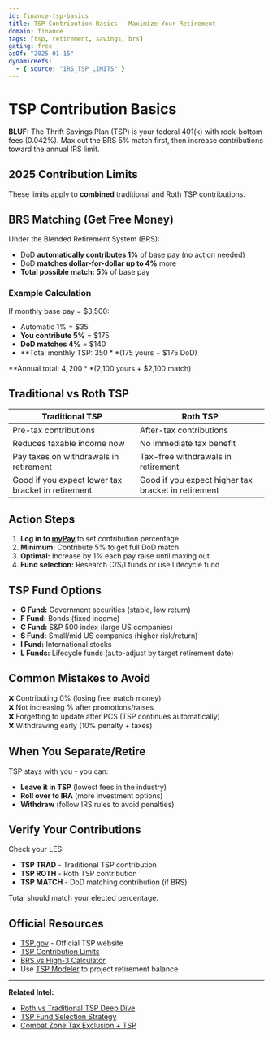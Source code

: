 ```yaml
---
id: finance-tsp-basics
title: TSP Contribution Basics - Maximize Your Retirement
domain: finance
tags: [tsp, retirement, savings, brs]
gating: free
asOf: "2025-01-15"
dynamicRefs:
  - { source: "IRS_TSP_LIMITS" }
---
```


# TSP Contribution Basics

**BLUF:** The Thrift Savings Plan (TSP) is your federal 401(k) with rock-bottom fees (0.042%). Max out the BRS 5% match first, then increase contributions toward the annual IRS limit.

<Disclaimer kind="finance" />

## 2025 Contribution Limits

<RateBadge source="IRS_TSP_LIMITS" field="TSP_ELECTIVE_DEFERRAL_LIMIT_2025" label="2025 TSP Contribution Limit" />

<RateBadge source="IRS_TSP_LIMITS" field="TSP_CATCH_UP_LIMIT_2025" label="Catch-Up (Age 50+)" />

<AsOf source="IRS_TSP_LIMITS" />

These limits apply to **combined** traditional and Roth TSP contributions.

## BRS Matching (Get Free Money)

Under the Blended Retirement System (BRS):
- DoD **automatically contributes 1%** of base pay (no action needed)
- DoD **matches dollar-for-dollar up to 4%** more
- **Total possible match: 5%** of base pay

### Example Calculation

If monthly base pay = $3,500:
- Automatic 1% = $35
- **You contribute 5%** = $175
- **DoD matches 4%** = $140
- **Total monthly TSP: $350** ($175 yours + $175 DoD)

**Annual total: $4,200** ($2,100 yours + $2,100 match)

## Traditional vs Roth TSP

| Traditional TSP | Roth TSP |
|----------------|----------|
| Pre-tax contributions | After-tax contributions |
| Reduces taxable income now | No immediate tax benefit |
| Pay taxes on withdrawals in retirement | Tax-free withdrawals in retirement |
| Good if you expect lower tax bracket in retirement | Good if you expect higher tax bracket in retirement |

<Disclaimer kind="tax" compact />

## Action Steps

1. **Log in to [myPay](https://mypay.dfas.mil)** to set contribution percentage
2. **Minimum:** Contribute 5% to get full DoD match
3. **Optimal:** Increase by 1% each pay raise until maxing out
4. **Fund selection:** Research C/S/I funds or use Lifecycle fund

## TSP Fund Options

- **G Fund:** Government securities (stable, low return)
- **F Fund:** Bonds (fixed income)
- **C Fund:** S&P 500 index (large US companies)
- **S Fund:** Small/mid US companies (higher risk/return)
- **I Fund:** International stocks
- **L Funds:** Lifecycle funds (auto-adjust by target retirement date)

## Common Mistakes to Avoid

❌ Contributing 0% (losing free match money)  
❌ Not increasing % after promotions/raises  
❌ Forgetting to update after PCS (TSP continues automatically)  
❌ Withdrawing early (10% penalty + taxes)

## When You Separate/Retire

TSP stays with you - you can:
- **Leave it in TSP** (lowest fees in the industry)
- **Roll over to IRA** (more investment options)
- **Withdraw** (follow IRS rules to avoid penalties)

## Verify Your Contributions

Check your LES:
- **TSP TRAD** - Traditional TSP contribution
- **TSP ROTH** - Roth TSP contribution
- **TSP MATCH** - DoD matching contribution (if BRS)

Total should match your elected percentage.

## Official Resources

- [TSP.gov](https://www.tsp.gov) - Official TSP website
- [TSP Contribution Limits](https://www.tsp.gov/making-contributions/contribution-limits/)
- [BRS vs High-3 Calculator](https://militarypay.defense.gov/calculators/brs/)
- Use [TSP Modeler](/dashboard/tools/tsp-modeler) to project retirement balance

---

**Related Intel:**
- [Roth vs Traditional TSP Deep Dive](/dashboard/intel/finance/roth-vs-traditional)
- [TSP Fund Selection Strategy](/dashboard/intel/finance/tsp-fund-selection)
- [Combat Zone Tax Exclusion + TSP](/dashboard/intel/deployment/czte-tsp)

